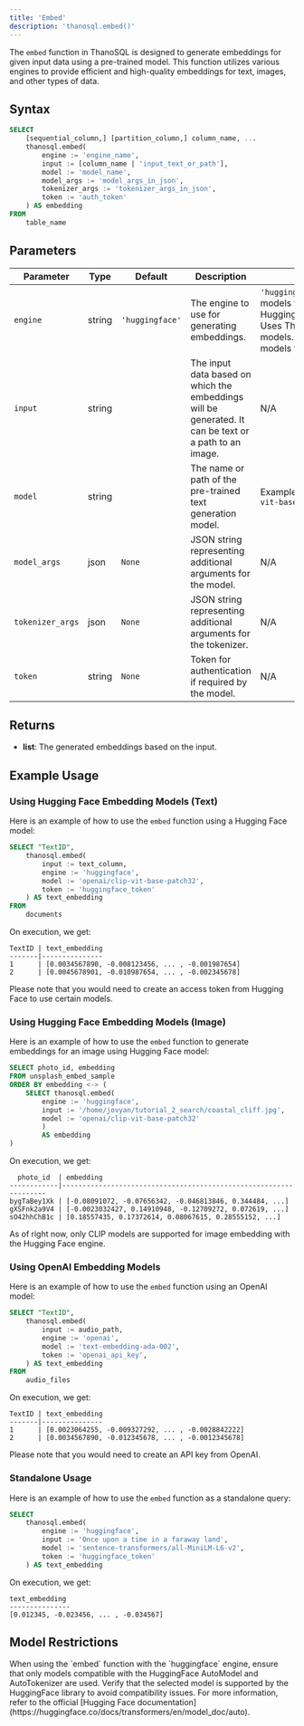 ```yaml
---
title: 'Embed'
description: 'thanosql.embed()'
---
```


The `embed` function in ThanoSQL is designed to generate embeddings for given input data using a pre-trained model. This function utilizes various engines to provide efficient and high-quality embeddings for text, images, and other types of data.

## Syntax 

```sql
SELECT 
    [sequential_column,] [partition_column,] column_name, ...
    thanosql.embed(
        engine := 'engine_name',
        input := [column_name | 'input_text_or_path'],
        model := 'model_name',
        model_args := 'model_args_in_json',
        tokenizer_args := 'tokenizer_args_in_json',
        token := 'auth_token'
    ) AS embedding
FROM 
    table_name
```

## Parameters

| Parameter       | Type   | Default          | Description                                                                                           | Options                                                                                                    |
|-----------------|--------|------------------|-------------------------------------------------------------------------------------------------------|------------------------------------------------------------------------------------------------------------|
| `engine`        | string | `'huggingface'`  | The engine to use for generating embeddings.                                                          | `'huggingface'`: Uses models from HuggingFace.`'thanosql'`: Uses ThanoSQL's native models.`'openai'`: Uses models from OpenAI.  |
| `input`         | string |                  | The input data based on which the embeddings will be generated. It can be text or a path to an image. | N/A                                                                                                        |
| `model`         | string |                  | The name or path of the pre-trained text generation model.                                            | Example: `'openai/clip-vit-base-patch32'`                                                                    |
| `model_args`    | json   | `None`           | JSON string representing additional arguments for the model.                                          | N/A                          |
| `tokenizer_args`| json   | `None`           | JSON string representing additional arguments for the tokenizer.                                      | N/A                                                                                                        |
| `token`         | string | `None`           | Token for authentication if required by the model.                                                    | N/A                                                                                                        |


## Returns

- **list**: The generated embeddings based on the input.

## Example Usage

### Using Hugging Face Embedding Models (Text)
Here is an example of how to use the `embed` function using a Hugging Face model:

```sql
SELECT "TextID",
    thanosql.embed(
        input := text_column,
        engine := 'huggingface',
        model := 'openai/clip-vit-base-patch32',
        token := 'huggingface_token'
    ) AS text_embedding
FROM
    documents
```
On execution, we get: 
```
TextID | text_embedding
-------|---------------
1      | [0.0034567890, -0.008123456, ... , -0.001987654]
2      | [0.0045678901, -0.010987654, ... , -0.002345678]
```

<Note>Please note that you would need to create an access token from Hugging Face to use certain models.</Note>

### Using Hugging Face Embedding Models (Image)
Here is an example of how to use the `embed` function to generate embeddings for an image using Hugging Face model:
```sql
SELECT photo_id, embedding
FROM unsplash_embed_sample
ORDER BY embedding <-> (
    SELECT thanosql.embed(
        engine := 'huggingface',
        input := '/home/jovyan/tutorial_2_search/coastal_cliff.jpg',
        model := 'openai/clip-vit-base-patch32'
        ) 
        AS embedding
)
```
On execution, we get: 
```
  photo_id  | embedding
------------|------------------------------------------------------------------
bygTaBey1Xk | [-0.08091072, -0.07656342, -0.046813846, 0.344484, ...]
gXSFnk2a9V4 | [-0.0023032427, 0.14910948, -0.12709272, 0.072619, ...]
sO42hhChB1c | [0.18557435, 0.17372614, 0.08067615, 0.28555152, ...]
```

<Warning>As of right now, only CLIP models are supported for image embedding with the Hugging Face engine.</Warning>

### Using OpenAI Embedding Models
Here is an example of how to use the `embed` function using an OpenAI model:

```sql
SELECT "TextID",
    thanosql.embed(
        input := audio_path,
        engine := 'openai',
        model := 'text-embedding-ada-002',
        token := 'openai_api_key',
    ) AS text_embedding
FROM
    audio_files
```
On execution, we get: 
```
TextID | text_embedding
-------|---------------
1      | [0.0023064255, -0.009327292, ... , -0.0028842222]
2      | [0.0034567890, -0.012345678, ... , -0.0012345678]
```

<Note>Please note that you would need to create an API key from OpenAI.</Note>

### Standalone Usage
Here is an example of how to use the `embed` function as a standalone query:
```sql
SELECT 
    thanosql.embed(
        engine := 'huggingface',
        input := 'Once upon a time in a faraway land',
        model := 'sentence-transformers/all-MiniLM-L6-v2',
        token := 'huggingface_token'
    ) AS text_embedding
```
On execution, we get: 
```
text_embedding
---------------
[0.012345, -0.023456, ... , -0.034567]
```


## Model Restrictions
<Warning>
When using the `embed` function with the `huggingface` engine, ensure that only models compatible with the HuggingFace AutoModel and AutoTokenizer are used. Verify that the selected model is supported by the HuggingFace library to avoid compatibility issues. For more information, refer to the official [Hugging Face documentation](https://huggingface.co/docs/transformers/en/model_doc/auto).
</Warning>
